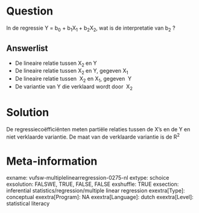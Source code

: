 Question
========
In de regressie Y = b<sub>0</sub> + b<sub>1</sub>X<sub>1 </sub>+
b<sub>2</sub>X<sub>2</sub>, wat is de interpretatie van b<sub>2</sub> ?

Answerlist
----------
* De lineaire relatie tussen X<sub>2 </sub>en Y
* De lineaire relatie tussen X<sub>2 </sub>en Y, gegeven X<sub>1</sub>
* De lineaire relatie tussen  X<sub>2</sub> en X<sub>1</sub>, gegeven  Y
* De variantie van Y die verklaard wordt door  X<sub>2 </sub>

Solution
========





De regressiecoëfficiënten meten partiële relaties tussen de X's en de Y
en niet verklaarde variantie. De maat van de verklaarde variantie is de
R<sup>2</sup>


 

Meta-information
================
exname: vufsw-multiplelinearregression-0275-nl
extype: schoice
exsolution: FALSWE, TRUE, FALSE, FALSE
exshuffle: TRUE
exsection: inferential statistics/regression/multiple linear regression
exextra[Type]: conceptual
exextra[Program]: NA
exextra[Language]: dutch
exextra[Level]: statistical literacy

